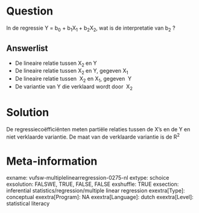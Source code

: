 Question
========
In de regressie Y = b<sub>0</sub> + b<sub>1</sub>X<sub>1 </sub>+
b<sub>2</sub>X<sub>2</sub>, wat is de interpretatie van b<sub>2</sub> ?

Answerlist
----------
* De lineaire relatie tussen X<sub>2 </sub>en Y
* De lineaire relatie tussen X<sub>2 </sub>en Y, gegeven X<sub>1</sub>
* De lineaire relatie tussen  X<sub>2</sub> en X<sub>1</sub>, gegeven  Y
* De variantie van Y die verklaard wordt door  X<sub>2 </sub>

Solution
========





De regressiecoëfficiënten meten partiële relaties tussen de X's en de Y
en niet verklaarde variantie. De maat van de verklaarde variantie is de
R<sup>2</sup>


 

Meta-information
================
exname: vufsw-multiplelinearregression-0275-nl
extype: schoice
exsolution: FALSWE, TRUE, FALSE, FALSE
exshuffle: TRUE
exsection: inferential statistics/regression/multiple linear regression
exextra[Type]: conceptual
exextra[Program]: NA
exextra[Language]: dutch
exextra[Level]: statistical literacy

